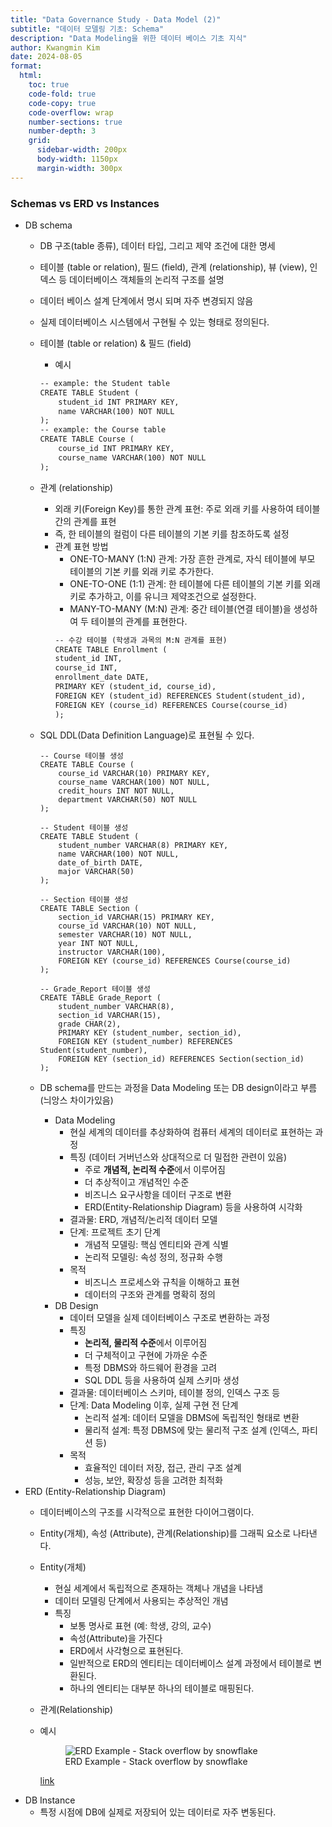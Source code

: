 ```yaml
---
title: "Data Governance Study - Data Model (2)"
subtitle: "데이터 모델링 기초: Schema"
description: "Data Modeling을 위한 데이터 베이스 기초 지식"
author: Kwangmin Kim
date: 2024-08-05
format: 
  html:
    toc: true  
    code-fold: true
    code-copy: true
    code-overflow: wrap
    number-sections: true
    number-depth: 3
    grid:
      sidebar-width: 200px
      body-width: 1150px
      margin-width: 300px
---
```


### Schemas vs ERD vs Instances

* DB schema
    - DB 구조(table 종류), 데이터 타입, 그리고 제약 조건에 대한 명세
    - 테이블 (table or relation), 필드 (field), 관계 (relationship), 뷰 (view), 인덱스 등 데이터베이스 객체들의 논리적 구조를 설명
    - 데이터 베이스 설계 단계에서 명시 되며 자주 변경되지 않음
    - 실제 데이터베이스 시스템에서 구현될 수 있는 형태로 정의된다.
    - 테이블 (table or relation) & 필드 (field)
        - 예시
        ```markdown
        -- example: the Student table
        CREATE TABLE Student (
            student_id INT PRIMARY KEY,
            name VARCHAR(100) NOT NULL
        );
        -- example: the Course table
        CREATE TABLE Course (
            course_id INT PRIMARY KEY,
            course_name VARCHAR(100) NOT NULL
        );
        ```
    - 관계 (relationship)
        - 외래 키(Foreign Key)를 통한 관계 표현: 주로 외래 키를 사용하여 테이블 간의 관계를 표현
        - 즉, 한 테이블의 컬럼이 다른 테이블의 기본 키를 참조하도록 설정
        - 관계 표현 방법
            - ONE-TO-MANY (1:N) 관계: 가장 흔한 관계로, 자식 테이블에 부모 테이블의 기본 키를 외래 키로 추가한다.
            - ONE-TO-ONE (1:1) 관계: 한 테이블에 다른 테이블의 기본 키를 외래 키로 추가하고, 이를 유니크 제약조건으로 설정한다.
            - MANY-TO-MANY (M:N) 관계: 중간 테이블(연결 테이블)을 생성하여 두 테이블의 관계를 표현한다.
        ```markdown
        -- 수강 테이블 (학생과 과목의 M:N 관계를 표현)
        CREATE TABLE Enrollment (
            student_id INT,
            course_id INT,
            enrollment_date DATE,
            PRIMARY KEY (student_id, course_id),
            FOREIGN KEY (student_id) REFERENCES Student(student_id),
            FOREIGN KEY (course_id) REFERENCES Course(course_id)
        );
        ```
    - SQL DDL(Data Definition Language)로 표현될 수 있다.

        ```makrdown
        -- Course 테이블 생성
        CREATE TABLE Course (
            course_id VARCHAR(10) PRIMARY KEY,
            course_name VARCHAR(100) NOT NULL,
            credit_hours INT NOT NULL,
            department VARCHAR(50) NOT NULL
        );

        -- Student 테이블 생성
        CREATE TABLE Student (
            student_number VARCHAR(8) PRIMARY KEY,
            name VARCHAR(100) NOT NULL,
            date_of_birth DATE,
            major VARCHAR(50)
        );

        -- Section 테이블 생성
        CREATE TABLE Section (
            section_id VARCHAR(15) PRIMARY KEY,
            course_id VARCHAR(10) NOT NULL,
            semester VARCHAR(10) NOT NULL,
            year INT NOT NULL,
            instructor VARCHAR(100),
            FOREIGN KEY (course_id) REFERENCES Course(course_id)
        );

        -- Grade_Report 테이블 생성
        CREATE TABLE Grade_Report (
            student_number VARCHAR(8),
            section_id VARCHAR(15),
            grade CHAR(2),
            PRIMARY KEY (student_number, section_id),
            FOREIGN KEY (student_number) REFERENCES Student(student_number),
            FOREIGN KEY (section_id) REFERENCES Section(section_id)
        );
        ```
    - DB schema를 만드는 과정을 Data Modeling 또는 DB design이라고 부름 (늬앙스 차이가있음)
        * Data Modeling
            - 현실 세계의 데이터를 추상화하여 컴퓨터 세계의 데이터로 표현하는 과정
            - 특징 (데이터 거버넌스와 상대적으로 더 밀접한 관련이 있음)
                - 주로 **개념적, 논리적 수준**에서 이루어짐
                - 더 추상적이고 개념적인 수준
                - 비즈니스 요구사항을 데이터 구조로 변환
                - ERD(Entity-Relationship Diagram) 등을 사용하여 시각화
            - 결과물: ERD, 개념적/논리적 데이터 모델
            - 단계: 프로젝트 초기 단계
                - 개념적 모델링: 핵심 엔티티와 관계 식별
                - 논리적 모델링: 속성 정의, 정규화 수행
            - 목적 
                - 비즈니스 프로세스와 규칙을 이해하고 표현
                - 데이터의 구조와 관계를 명확히 정의
        * DB Design
            - 데이터 모델을 실제 데이터베이스 구조로 변환하는 과정
            - 특징
                - **논리적, 물리적 수준**에서 이루어짐
                - 더 구체적이고 구현에 가까운 수준
                - 특정 DBMS와 하드웨어 환경을 고려
                - SQL DDL 등을 사용하여 실제 스키마 생성
            - 결과물: 데이터베이스 스키마, 테이블 정의, 인덱스 구조 등
            - 단계: Data Modeling 이후, 실제 구현 전 단계
                - 논리적 설계: 데이터 모델을 DBMS에 독립적인 형태로 변환
                - 물리적 설계: 특정 DBMS에 맞는 물리적 구조 설계 (인덱스, 파티션 등)
            - 목적
                - 효율적인 데이터 저장, 접근, 관리 구조 설계
                - 성능, 보안, 확장성 등을 고려한 최적화
* ERD (Entity-Relationship Diagram)
    - 데이터베이스의 구조를 시각적으로 표현한 다이어그램이다.
    - Entity(개체), 속성 (Attribute), 관계(Relationship)를 그래픽 요소로 나타낸다.
    - Entity(개체) 
        - 현실 세계에서 독립적으로 존재하는 객체나 개념을 나타냄
        - 데이터 모델링 단계에서 사용되는 추상적인 개념
        - 특징
            - 보통 명사로 표현 (예: 학생, 강의, 교수)
            - 속성(Attribute)을 가진다
            - ERD에서 사각형으로 표현된다.
            - 일반적으로 ERD의 엔티티는 데이터베이스 설계 과정에서 테이블로 변환된다.
            - 하나의 엔티티는 대부분 하나의 테이블로 매핑된다.
    - 관계(Relationship)
        
    - 예시

      ![ERD Example - Stack overflow by snowflake](../../../../images/governance/erd_example.PNG)

      [link](https://stackoverflow.com/questions/42445390/database-design-erd-diagram-verification)  
* DB Instance
    - 특정 시점에 DB에 실제로 저장되어 있는 데이터로 자주 변동된다.